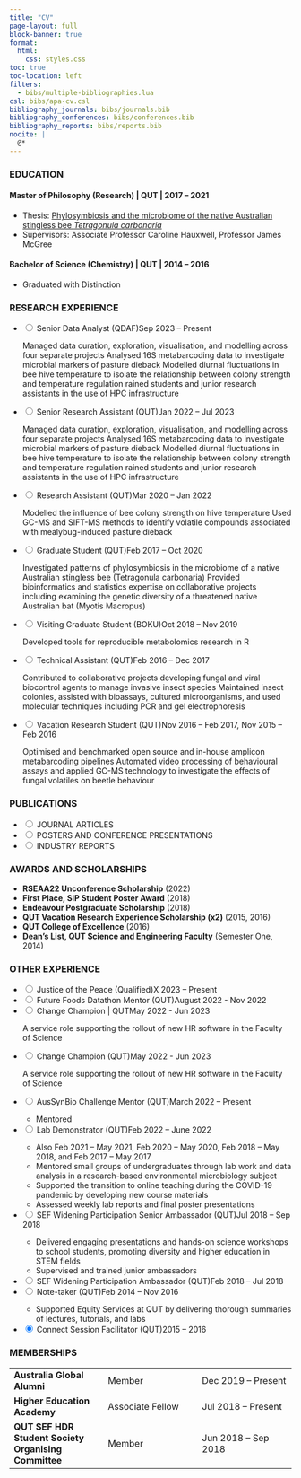 ```yaml
---
title: "CV"
page-layout: full
block-banner: true
format: 
  html:
    css: styles.css
toc: true
toc-location: left
filters:
  - bibs/multiple-bibliographies.lua
csl: bibs/apa-cv.csl
bibliography_journals: bibs/journals.bib
bibliography_conferences: bibs/conferences.bib
bibliography_reports: bibs/reports.bib
nocite: |
  @*
---
```


### EDUCATION

#### **Master of Philosophy (Research)** \| QUT \| 2017 -- 2021

-   Thesis: [Phylosymbiosis and the microbiome of the native Australian stingless bee *Tetragonula carbonaria*](https://eprints.qut.edu.au/212693/)
-   Supervisors: Associate Professor Caroline Hauxwell, Professor James McGree

#### **Bachelor of Science (Chemistry)** \| QUT \| 2014 -- 2016

-   Graduated with Distinction

### RESEARCH EXPERIENCE

<ul class="accordion">
<li>
<input type="radio" name="accordion" id="zeroth" checked>
<label for="zeroth"><span class = "mycontainer"><span class = "left">Senior Data Analyst (QDAF)</span><span class = "right">Sep 2023 -- Present</span></span></label>
<div class="content">
Managed data curation, exploration, visualisation, and modelling across four separate projects Analysed 16S metabarcoding data to investigate microbial markers of pasture dieback 
Modelled diurnal fluctuations in bee hive temperature to isolate the relationship between colony strength and temperature regulation rained students and junior research assistants in the use of HPC infrastructure
</div>
</li>
<li>
<input type="radio" name="accordion" id="first">
<label for="first"><span class = "mycontainer"><span class = "left">Senior Research Assistant (QUT)</span><span class = "right">Jan 2022 -- Jul 2023</span></span></label>
<div class="content">
Managed data curation, exploration, visualisation, and modelling across four separate projects Analysed 16S metabarcoding data to investigate microbial markers of pasture dieback 
Modelled diurnal fluctuations in bee hive temperature to isolate the relationship between colony strength and temperature regulation rained students and junior research assistants in the use of HPC infrastructure
</div>
</li>
<li>
<input type="radio" name="accordion" id="second">
<label for="second"><span class = "mycontainer"><span class = "left">Research Assistant (QUT)</span><span class = "right">Mar 2020 -- Jan 2022</span></span></label>
<div class="content">
Modelled the influence of bee colony strength on hive temperature Used GC-MS and SIFT-MS methods to identify volatile compounds associated with mealybug-induced pasture dieback
</div>
</li>
<li>
<input type="radio" name="accordion" id="third">
<label for="third"><span class = "mycontainer"><span class = "left">Graduate Student (QUT)</span><span class = "right">Feb 2017 -- Oct 2020</span></span></label>
<div class="content">
Investigated patterns of phylosymbiosis in the microbiome of a native Australian stingless bee (Tetragonula carbonaria)
Provided bioinformatics and statistics expertise on collaborative projects including examining the genetic diversity of a threatened native Australian bat (Myotis Macropus)
</div>
</li>
<li>
<input type="radio" name="accordion" id="fourth">
<label for="fourth"><span class = "mycontainer"><span class = "left">Visiting Graduate Student (BOKU)</span><span class = "right">Oct 2018 -- Nov 2019</span></span></label>
<div class="content">
Developed tools for reproducible metabolomics research in R
</div>
</li>
<li>
<input type="radio" name="accordion" id="fifth">
<label for="fifth"><span class = "mycontainer"><span class = "left">Technical Assistant (QUT)</span><span class = "right">Feb 2016 -- Dec 2017</span></span></label>
<div class="content">
Contributed to collaborative projects developing fungal and viral biocontrol agents to manage invasive insect species
Maintained insect colonies, assisted with bioassays, cultured microorganisms, and used molecular techniques including PCR and gel electrophoresis
</div>
</li>
<li>
<input type="radio" name="accordion" id="sixth">
<label for="sixth"><span class = "mycontainer"><span class = "left">Vacation Research Student (QUT)</span><span class = "right">Nov 2016 -- Feb 2017, Nov 2015 -- Feb 2016</span></span></label>
<div class="content">
Optimised and benchmarked open source and in-house amplicon metabarcoding pipelines
Automated video processing of behavioural assays and applied GC-MS technology to investigate the effects of fungal volatiles on beetle behaviour
</div>
</li>
</ul>

### PUBLICATIONS

<ul class="accordion">
<li>
<input type="radio" name="accordion" id="a">
<label for="a">JOURNAL ARTICLES</label>
<div class="content">
::: {#refs_journals}
:::
</div>
</li>
<li>
<input type="radio" name="accordion" id="b">
<label for="b">POSTERS AND CONFERENCE PRESENTATIONS</label>
<div class="content">
::: {#refs_conferences}
:::
</div>
</li>
<li>
<input type="radio" name="accordion" id="c">
<label for="c">INDUSTRY REPORTS</label>
<div class="content">
::: {#refs_reports}
:::
</div>
</li>
</ul>

### AWARDS AND SCHOLARSHIPS

-   **RSEAA22 Unconference Scholarship** (2022)
-   **First Place, SIP Student Poster Award** (2018)
-   **Endeavour Postgraduate Scholarship** (2018)
-   **QUT Vacation Research Experience Scholarship (x2)** (2015, 2016)
-   **QUT College of Excellence** (2016)
-   **Dean's List, QUT Science and Engineering Faculty** (Semester One, 2014)

### OTHER EXPERIENCE

<ul class="accordion">

<li>
<input type="radio" name="accordion" id="negativeone-a" checked>
<label for="negativeone-a"><span class = "mycontainer"><span class = "left">Justice of the Peace (Qualified)</span><span class = "right">X 2023 -- Present</span></span></label>
<div class="content">

</div>
</li>

<li>
<input type="radio" name="accordion" id="zeroth-a" checked>
<label for="zeroth-a"><span class = "mycontainer"><span class = "left">Future Foods Datathon Mentor (QUT)</span><span class = "right">August 2022 - Nov 2022</span></span></label>
<div class="content">

</div>
</li>

<li>
<input type="radio" name="accordion" id="first-a" checked>
<label for="first-a"><span class = "mycontainer"><span class = "left">Change Champion | QUT</span><span class = "right">May 2022 - Jun 2023</span></span></label>
<div class="content">
A service role supporting the rollout of new HR software in the Faculty of Science
</div>
</li>
 
<li>
<input type="radio" name="accordion" id="second-a" checked>
<label for="second-a"><span class = "mycontainer"><span class = "left">Change Champion (QUT)</span><span class = "right">May 2022 - Jun 2023</span></span></label>
<div class="content">
A service role supporting the rollout of new HR software in the Faculty of Science
</div>
</li>

<li>
<input type="radio" name="accordion" id="third-a" checked>
<label for="third-a"><span class = "mycontainer"><span class = "left">AusSynBio Challenge Mentor (QUT)</span><span class = "right">March 2022 -- Present</span></span></label>
<div class="content">
-   Mentored
</div>
</li>

<li>
<input type="radio" name="accordion" id="fourth-a" checked>
<label for="fourth-a"><span class = "mycontainer"><span class = "left">Lab Demonstrator (QUT)</span><span class = "right">Feb 2022 -- June 2022 </span></span></label>
<div class="content">
-   Also Feb 2021 -- May 2021, Feb 2020 -- May 2020, Feb 2018 -- May 2018, and Feb 2017 -- May 2017
-   Mentored small groups of undergraduates through lab work and data analysis in a research-based environmental microbiology subject
-   Supported the transition to online teaching during the COVID-19 pandemic by developing new course materials
-   Assessed weekly lab reports and final poster presentations
</div>
</li>

<li>
<input type="radio" name="accordion" id="fifth-a" checked>
<label for="fifth-a"><span class = "mycontainer"><span class = "left">SEF Widening Participation Senior Ambassador (QUT)</span><span class = "right">Jul 2018 -- Sep 2018</span></span></label>
<div class="content">
-   Delivered engaging presentations and hands-on science workshops to school students, promoting diversity and higher education in STEM fields
-   Supervised and trained junior ambassadors
</div>
</li>

<li>
<input type="radio" name="accordion" id="sixth-a" checked>
<label for="sixth-a"><span class = "mycontainer"><span class = "left">SEF Widening Participation Ambassador (QUT)</span><span class = "right">Feb 2018 -- Jul 2018</span></span></label>
<div class="content">
</div>
</li>
 
<li>
<input type="radio" name="accordion" id="seventh-a" checked>
<label for="seventh-a"><span class = "mycontainer"><span class = "left">Note-taker (QUT)</span><span class = "right">Feb 2014 -- Nov 2016</span></span></label>
<div class="content">
-   Supported Equity Services at QUT by delivering thorough summaries of lectures, tutorials, and labs
</div>
</li>

<li>
<input type="radio" name="accordion" id="eighth-a" checked>
<label for="eighth-a"><span class = "mycontainer"><span class = "left">Connect Session Facilitator (QUT)</span><span class = "right">2015 -- 2016</span></span></label>
<div class="content">
</div>
</li>

</ul>

### MEMBERSHIPS

|                                                      |                       |                      |
|------------------------|------------------------|------------------------|
| **Australia Global Alumni**                          | Member                | Dec 2019 -- Present  |
| **Higher Education Academy**                         | Associate Fellow      | Jul 2018 -- Present  |
| **QUT SEF HDR Student Society Organising Committee** | Member                | Jun 2018 -- Sep 2018 |
<!-- | **Society for Invertebrate Pathology**               | Member                | X - Present          | -->
<!-- |                                                      | Student Member        | May 2018 -- X        | -->

